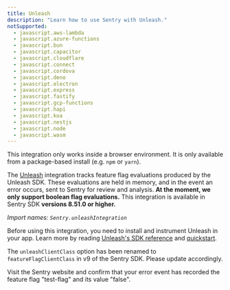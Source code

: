 ```yaml
---
title: Unleash
description: "Learn how to use Sentry with Unleash."
notSupported:
  - javascript.aws-lambda
  - javascript.azure-functions
  - javascript.bun
  - javascript.capacitor
  - javascript.cloudflare
  - javascript.connect
  - javascript.cordova
  - javascript.deno
  - javascript.electron
  - javascript.express
  - javascript.fastify
  - javascript.gcp-functions
  - javascript.hapi
  - javascript.koa
  - javascript.nestjs
  - javascript.node
  - javascript.wasm
---
```


<PlatformContent includePath="feature-flags/prerelease-alert" />

<Alert level="info">

This integration only works inside a browser environment. It is only available from a package-based install (e.g. `npm` or `yarn`).

</Alert>

The [Unleash](https://www.getunleash.io/) integration tracks feature flag evaluations produced by the Unleash SDK. These evaluations are held in memory, and in the event an error occurs, sent to Sentry for review and analysis. **At the moment, we only support boolean flag evaluations.** This integration is available in Sentry SDK **versions 8.51.0 or higher.**

_Import names: `Sentry.unleashIntegration`_

Before using this integration, you need to install and instrument Unleash in your app. Learn more by reading [Unleash's SDK reference](https://docs.getunleash.io/reference/sdks/javascript-browser) and [quickstart](https://docs.getunleash.io/quickstart).

<PlatformContent includePath="/configuration/unleash" />

<Alert level="info">

The `unleashClientClass` option has been renamed to `featureFlagClientClass` in v9 of the Sentry SDK. Please update accordingly.

</Alert>

Visit the Sentry website and confirm that your error event has recorded the feature flag "test-flag" and its value "false".

<PlatformContent includePath="feature-flags/next-steps" />
